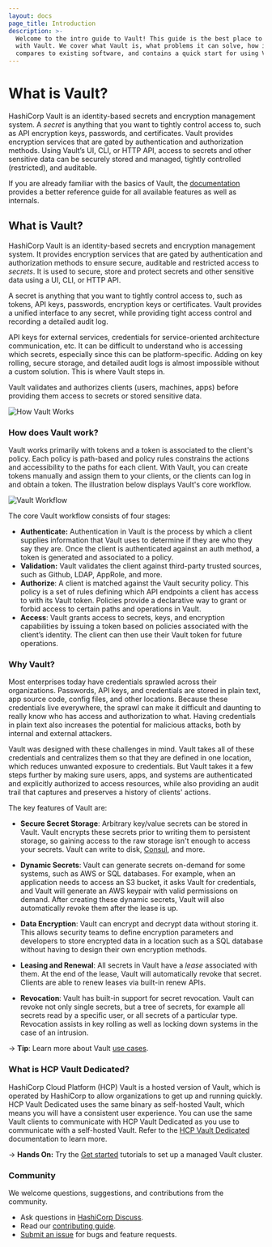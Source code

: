 ```yaml
---
layout: docs
page_title: Introduction
description: >-
  Welcome to the intro guide to Vault! This guide is the best place to start
  with Vault. We cover what Vault is, what problems it can solve, how it
  compares to existing software, and contains a quick start for using Vault.
---
```


# What is Vault?

HashiCorp Vault is an identity-based secrets and encryption management system. A _secret_ is anything that you want to tightly control access to, such as API encryption keys, passwords, and certificates. Vault provides encryption services that are gated by authentication and authorization methods. Using Vault’s UI, CLI, or HTTP API, access to secrets and other sensitive data can be securely stored and managed, tightly controlled (restricted), and auditable.

If you are already familiar with the basics of Vault, the
[documentation](/vault/docs) provides a better reference guide for all
available features as well as internals.

## What is Vault?

HashiCorp Vault is an identity-based secrets and encryption management system.
It provides encryption services that are gated by authentication and authorization 
methods to ensure secure, auditable and restricted access to _secrets_. 
It is used to secure, store and protect secrets and other sensitive data using a UI, CLI, or HTTP API.

A secret is anything that you
want to tightly control access to, such as tokens, API keys, passwords, encryption keys or certificates.
Vault provides a unified interface to any secret, while providing tight access
control and recording a detailed audit log.

API keys for external services, credentials for service-oriented architecture
communication, etc. It can be difficult to understand who is accessing which secrets, especially since this can be platform-specific. Adding on key rolling, secure storage, and
detailed audit logs is almost impossible without a custom solution. This is
where Vault steps in.

Vault validates and authorizes clients (users, machines, apps) before providing them access to secrets or stored sensitive data.

![How Vault Works](/img/how-vault-works.png)

### How does Vault work?

Vault works primarily with tokens and a token is associated to the client's policy. Each policy is path-based and policy rules constrains the actions and accessibility to the paths for each client. With Vault, you can create tokens manually and assign them to your clients, or the clients can log in and obtain a token. The illustration below displays Vault's core workflow.

![Vault Workflow](/img/vault-workflow-diagram1.png)

 The core Vault workflow consists of four stages:

* **Authenticate:** Authentication in Vault is the process by which a client supplies information that Vault uses to determine if they are who they say they are. Once the client is authenticated against an auth method, a token is generated and associated to a policy.
* **Validation:** Vault validates the client against third-party trusted sources, such as Github, LDAP, AppRole, and more.
* **Authorize**: A client is matched against the Vault security policy.  This policy is a set of rules defining which API endpoints a client has access to with its Vault token. Policies provide a declarative way to grant or forbid access to certain paths and operations in Vault.
* **Access**: Vault grants access to secrets, keys, and encryption capabilities by issuing a token based on policies associated with the client’s identity. The client can then use their Vault token for future operations.

### Why Vault?

Most enterprises today have credentials sprawled across their organizations. Passwords, API keys, and credentials are stored in plain text, app source code, config files, and other locations. Because these credentials live everywhere, the sprawl can make it difficult and daunting to really know who has access and authorization to what. Having credentials in plain text also increases the potential for malicious attacks, both by internal and external attackers.

Vault was designed with these challenges in mind. Vault takes all of these credentials and centralizes them so that they are defined in one location, which reduces unwanted exposure to credentials. But Vault takes it a few steps further by making sure users, apps, and systems are authenticated and explicitly authorized to access resources, while also providing an audit trail that captures and preserves a history of clients' actions.

The key features of Vault are:

- **Secure Secret Storage**: Arbitrary key/value secrets can be stored
  in Vault. Vault encrypts these secrets prior to writing them to persistent
  storage, so gaining access to the raw storage isn't enough to access
  your secrets. Vault can write to disk, [Consul](https://www.consul.io/),
  and more.

- **Dynamic Secrets**: Vault can generate secrets on-demand for some
  systems, such as AWS or SQL databases. For example, when an application
  needs to access an S3 bucket, it asks Vault for credentials, and Vault
  will generate an AWS keypair with valid permissions on demand. After
  creating these dynamic secrets, Vault will also automatically revoke them
  after the lease is up.

- **Data Encryption**: Vault can encrypt and decrypt data without storing
  it. This allows security teams to define encryption parameters and
  developers to store encrypted data in a location such as a SQL database
  without having to design their own encryption methods.

- **Leasing and Renewal**: All secrets in Vault have a _lease_ associated
  with them. At the end of the lease, Vault will automatically revoke that
  secret. Clients are able to renew leases via built-in renew APIs.

- **Revocation**: Vault has built-in support for secret revocation. Vault
  can revoke not only single secrets, but a tree of secrets, for example
  all secrets read by a specific user, or all secrets of a particular type.
  Revocation assists in key rolling as well as locking down systems in the
  case of an intrusion.

-> **Tip**: Learn more about Vault [use cases](/vault/docs/use-cases).

### What is HCP Vault Dedicated?

HashiCorp Cloud Platform (HCP) Vault is a hosted version of Vault, which is operated by HashiCorp to allow organizations to get up and running quickly. HCP Vault Dedicated uses the same binary as self-hosted Vault, which means you will have a consistent user experience. You can use the same Vault clients to communicate with HCP Vault Dedicated as you use to communicate with a self-hosted Vault. Refer to the [HCP Vault Dedicated](/hcp/docs/vault) documentation to learn more.

-> **Hands On:** Try the [Get started](/vault/tutorials/cloud) tutorials to set up a managed Vault cluster.

### Community

We welcome questions, suggestions, and contributions from the community.

* Ask questions in [HashiCorp Discuss](https://discuss.hashicorp.com/c/vault/30).
* Read our [contributing guide](https://github.com/hashicorp/vault/blob/main/CONTRIBUTING.md).
* [Submit an issue](https://github.com/hashicorp/vault/issues/new/choose) for bugs and feature requests.
